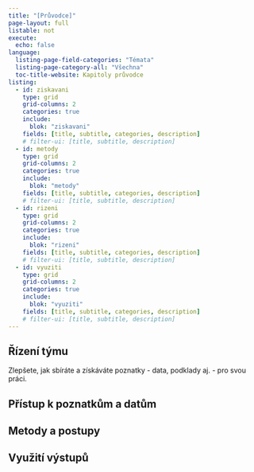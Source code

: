 ```yaml
---
title: "[Průvodce]"
page-layout: full
listable: not
execute:
  echo: false
language: 
  listing-page-field-categories: "Témata"
  listing-page-category-all: "Všechna"
  toc-title-website: Kapitoly průvodce
listing:
  - id: ziskavani
    type: grid
    grid-columns: 2
    categories: true
    include:
      blok: "ziskavani"
    fields: [title, subtitle, categories, description]
    # filter-ui: [title, subtitle, description]
  - id: metody
    type: grid
    grid-columns: 2
    categories: true
    include:
      blok: "metody"
    fields: [title, subtitle, categories, description]
    # filter-ui: [title, subtitle, description]
  - id: rizeni
    type: grid
    grid-columns: 2
    categories: true
    include:
      blok: "rizeni"
    fields: [title, subtitle, categories, description]
    # filter-ui: [title, subtitle, description]
  - id: vyuziti
    type: grid
    grid-columns: 2
    categories: true
    include:
      blok: "vyuziti"
    fields: [title, subtitle, categories, description]
    # filter-ui: [title, subtitle, description]
---
```


## Řízení týmu

Zlepšete, jak sbíráte a získáváte poznatky - data, podklady aj. - pro svou práci.

::: {#rizeni}
:::

## Přístup k poznatkům a datům

::: {#ziskavani}
:::

## Metody a postupy

::: {#metody}
:::

## Využití výstupů

::: {#vyuziti}
:::
